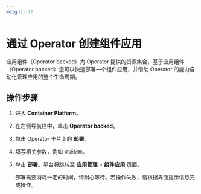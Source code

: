 ```yaml
---
weight: 70
---
```


# 通过 Operator 创建组件应用


应用组件（Operator backed）为 Operator 提供的资源集合，基于应用组件（Operator backed）您可以快速部署一个组件应用，并借助 Operator 的能力自动化管理应用的整个生命周期。





## 操作步骤

1. 进入 **Container Platform**。

1. 在左侧导航栏中，单击 **Operator backed**。

2. 单击 Operator 卡片上的 **部署**。

4. 填写相关参数，例如 `资源配额`。


6. 单击 **部署**。平台将跳转至 **应用管理** > **组件应用** 页面。

    部署需要消耗一定的时间，请耐心等待。若操作失败，请根据界面提示信息完成操作。

